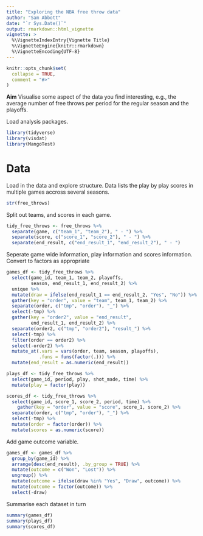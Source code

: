 ```yaml
---
title: "Exploring the NBA free throw data"
author: "Sam Abbott"
date: "`r Sys.Date()`"
output: rmarkdown::html_vignette
vignette: >
  %\VignetteIndexEntry{Vignette Title}
  %\VignetteEngine{knitr::rmarkdown}
  %\VignetteEncoding{UTF-8}
---
```


```r
knitr::opts_chunk$set(
  collapse = TRUE,
  comment = "#>"
)
```


**Aim** Visualise some aspect of the data you find interesting, e.g., the average number of free throws per period for the regular season and the playoffs.

Load analysis packages.

```r
library(tidyverse)
library(visdat)
library(MangoTest)
```

# Data 

Load in the data and explore structure. Data lists the play by play scores in multiple games accross several seasons.

```r
str(free_throws)
```

Split out teams, and scores in each game.

```r
tidy_free_throws <- free_throws %>% 
  separate(game, c("team_1", "team_2"), " - ") %>% 
  separate(score, c("score_1", "score_2"), " - ") %>% 
  separate(end_result, c("end_result_1", "end_result_2"), " - ")
```



Seperate game wide information, play information and scores information. Convert to factors as appropriate

```r
games_df <- tidy_free_throws %>% 
  select(game_id, team_1, team_2, playoffs,
         season, end_result_1, end_result_2) %>% 
  unique %>% 
  mutate(draw = ifelse(end_result_1 == end_result_2, "Yes", "No")) %>% 
  gather(key = "order", value = "team", team_1, team_2) %>% 
  separate(order, c("tmp", "order"), "_") %>% 
  select(-tmp) %>% 
  gather(key = "order2", value = "end_result", 
         end_result_1, end_result_2) %>% 
  separate(order2, c("tmp", "order2"), "result_") %>% 
  select(-tmp) %>% 
  filter(order == order2) %>% 
  select(-order2) %>% 
  mutate_at(.vars = vars(order, team, season, playoffs),
            .funs = funs(factor(.))) %>% 
  mutate(end_result = as.numeric(end_result))

plays_df <- tidy_free_throws %>% 
  select(game_id, period, play, shot_made, time) %>% 
  mutate(play = factor(play))

scores_df <- tidy_free_throws %>% 
  select(game_id, score_1, score_2, period, time) %>% 
    gather(key = "order", value = "score", score_1, score_2) %>% 
  separate(order, c("tmp", "order"), "_") %>% 
  select(-tmp) %>% 
  mutate(order = factor(order)) %>% 
  mutate(scores = as.numeric(score))
```

Add game outcome variable.

```r
games_df <- games_df %>% 
  group_by(game_id) %>%
  arrange(desc(end_result), .by_group = TRUE) %>% 
  mutate(outcome = c("Won", "Lost")) %>% 
  ungroup() %>% 
  mutate(outcome = ifelse(draw %in% "Yes", "Draw", outcome)) %>% 
  mutate(outcome = factor(outcome)) %>% 
  select(-draw)
```

Summarise each dataset in turn

```r
summary(games_df)
summary(plays_df)
summary(scores_df)
```

